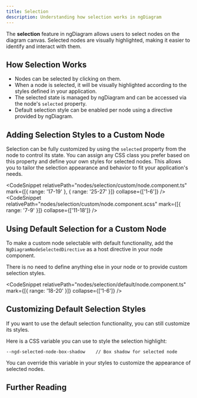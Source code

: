 ```yaml
---
title: Selection
description: Understanding how selection works in ngDiagram
---
```



The **selection** feature in ngDiagram allows users to select nodes on the diagram canvas.
Selected nodes are visually highlighted, making it easier to identify and interact with them.

## How Selection Works

- Nodes can be selected by clicking on them.
- When a node is selected, it will be visually highlighted according to the styles defined in your application.
- The selected state is managed by ngDiagram and can be accessed via the node's `selected` property.
- Default selection style can be enabled per node using a directive provided by ngDiagram.

## Adding Selection Styles to a Custom Node

Selection can be fully customized by using the `selected` property from the node to control its state.
You can assign any CSS class you prefer based on this property and define your own styles for selected nodes.
This allows you to tailor the selection appearance and behavior to fit your application's needs.

<CustomSelection />

<CodeSnippet
  relativePath="nodes/selection/custom/node.component.ts"
  mark={[{ range: '17-19' }, { range: '25-27' }]}
  collapse={['1-6']}
/>
<CodeSnippet relativePath="nodes/selection/custom/node.component.scss" mark={[{ range: '7-9' }]} collapse={['11-18']} />

## Using Default Selection for a Custom Node

To make a custom node selectable with default functionality, add the `NgDiagramNodeSelectedDirective` as a host directive in your node component.

There is no need to define anything else in your node or to provide custom selection styles.

<DefaultSelection />

<CodeSnippet relativePath="nodes/selection/default/node.component.ts" mark={[{ range: '18-20' }]} collapse={['1-6']} />

## Customizing Default Selection Styles

If you want to use the default selection functionality, you can still customize its styles.

Here is a CSS variable you can use to style the selection highlight:

```
--ngd-selected-node-box-shadow    // Box shadow for selected node
```

You can override this variable in your styles to customize the appearance of selected nodes.

## Further Reading

<LinkCard
  icon="list-format"
  title="Nodes"
  href="/docs/internals/nodes/nodes"
  description="Learn more about node features"
/>
<LinkCard
  icon="list-format"
  title="Custom Nodes"
  href="/docs/internals/nodes/custom-nodes"
  description="Create custom node templates"
/>
